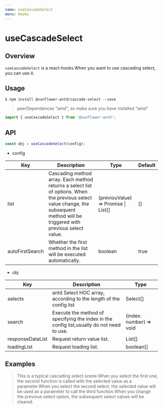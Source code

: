 ```yaml
---
name: useCascadeSelect
menu: Hooks
---
```




# useCascadeSelect


## Overview

`useCascadeSelect` is a react-hooks.When you want to use cascading select, you can use it.

## Usage

```
$ npm install @sunflower-antd/cascade-select --save
```

> peerDependences "antd", so make sure you have installed "antd"

```jsx
import { useCascadeSelect } from '@sunflower-antd';
```


## API

```jsx
const obj = useCascadeSelect(config);
```

- config

<table>
  <thead>
    <tr>
      <th>Key</th>
      <th>Description</th>
      <th>Type</th>
      <th>Default</th>
    </tr>
  </thead>
  <tbody>
    <tr>
      <td>list</td>
      <td>Cascading method array. Each method returns a select list of options. When the previous select value change, the subsequent method will be triggered with previous select value.</td>
      <td>(previouValue) => Promise | List[]</td>
      <td>[]</td>
    </tr>
    <tr>
      <td>autoFirstSearch</td>
      <td>Whether the first method in the list will be executed automatically.</td>
      <td>boolean</td>
      <td>true</td>
    </tr>
  </tbody>
</table>

- obj

<table>
  <thead>
    <tr>
      <th>Key</th>
      <th>Description</th>
      <th>Type</th>
    </tr>
  </thead>
  <tbody>
    <tr>
      <td>selects</td>
      <td>antd Select HOC array, according to the length of the config list</td>
      <td>Select[]</td>
    </tr>
    <tr>
      <td>search</td>
      <td>Execute the method of specifying the index in the config list,usually do not need to use.</td>
      <td>(index: number) => void</td>
    </tr>
    <tr>
      <td>responseDataList</td>
      <td>Request return value list.</td>
      <td>List[]</td>
    </tr>
    <tr>
      <td>loadingList</td>
      <td>Request loading list.</td>
      <td>boolean[]</td>
    </tr>
  </tbody>
</table>

## Examples

> This is a typical cascading select scene.When you select the first one, the second function is called with the selected value as a parameter.When you select the second select, the selected value will be used as a parameter to call the third function.When you change the previous select option, the subsequent select values ​​will be cleared.

<Example name="sunflower-antd-cascade-select/Example1" />

